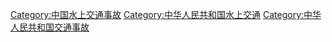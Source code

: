 [[Category:中国水上交通事故|Category:中国水上交通事故]]
[[Category:中华人民共和国水上交通|Category:中华人民共和国水上交通]]
[[Category:中华人民共和国交通事故|Category:中华人民共和国交通事故]]